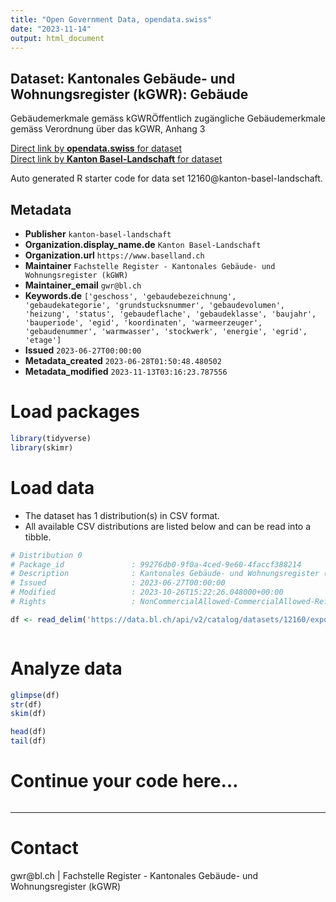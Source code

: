 ```yaml
---
title: "Open Government Data, opendata.swiss"
date: "2023-11-14"
output: html_document
---
```


## Dataset: Kantonales Gebäude- und Wohnungsregister (kGWR): Gebäude

Gebäudemerkmale gemäss kGWRÖffentlich zugängliche Gebäudemerkmale gemäss Verordnung über das kGWR, Anhang 3

[Direct link by **opendata.swiss** for dataset](https://opendata.swiss/de/dataset/kantonales-gebaude-und-wohnungsregister-kgwr-gebaude)<br>
[Direct link by **Kanton Basel-Landschaft** for dataset](https://data.bl.ch/explore/dataset/12160/)

Auto generated R starter code for data set 12160@kanton-basel-landschaft.

## Metadata

- **Publisher** `kanton-basel-landschaft`
- **Organization.display_name.de** `Kanton Basel-Landschaft`
- **Organization.url** `https://www.baselland.ch`
- **Maintainer** `Fachstelle Register - Kantonales Gebäude- und Wohnungsregister (kGWR)`
- **Maintainer_email** `gwr@bl.ch`
- **Keywords.de** `['geschoss', 'gebaudebezeichnung', 'gebaudekategorie', 'grundstucksnummer', 'gebaudevolumen', 'heizung', 'status', 'gebaudeflache', 'gebaudeklasse', 'baujahr', 'bauperiode', 'egid', 'koordinaten', 'warmeerzeuger', 'gebaudenummer', 'warmwasser', 'stockwerk', 'energie', 'egrid', 'etage']`
- **Issued** `2023-06-27T00:00:00`
- **Metadata_created** `2023-06-28T01:50:48.480502`
- **Metadata_modified** `2023-11-13T03:16:23.787556`


# Load packages

```r

library(tidyverse)
library(skimr)

```

# Load data

-   The dataset has 1 distribution(s) in CSV format.
-   All available CSV distributions are listed below and can be read into a tibble.

```r

# Distribution 0
# Package_id               : 99276db0-9f0a-4ced-9e60-4faccf388214
# Description              : Kantonales Gebäude- und Wohnungsregister (kGWR): Gebäude (csv)
# Issued                   : 2023-06-27T00:00:00
# Modified                 : 2023-10-26T15:22:26.048000+00:00
# Rights                   : NonCommercialAllowed-CommercialAllowed-ReferenceRequired

df <- read_delim('https://data.bl.ch/api/v2/catalog/datasets/12160/exports/csv')



```

# Analyze data

```r

glimpse(df)
str(df)
skim(df)

head(df)
tail(df)

```

# Continue your code here...

```r

```

------------------------------------------------------------------------

# Contact

gwr@bl.ch | Fachstelle Register - Kantonales Gebäude- und Wohnungsregister (kGWR)
